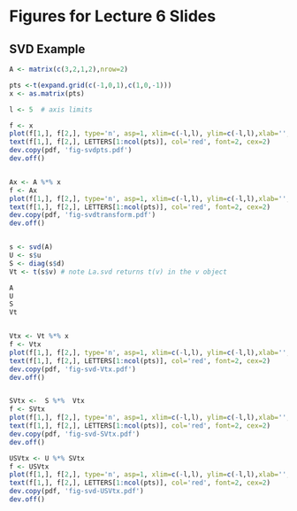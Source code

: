 Figures for Lecture 6 Slides
========================================================


## SVD Example


```r

A <- matrix(c(3,2,1,2),nrow=2)

pts <-t(expand.grid(c(-1,0,1),c(1,0,-1)))
x <- as.matrix(pts)

l <- 5  # axis limits

f <- x
plot(f[1,], f[2,], type='n', asp=1, xlim=c(-l,l), ylim=c(-l,l),xlab='',ylab='')
text(f[1,], f[2,], LETTERS[1:ncol(pts)], col='red', font=2, cex=2)
dev.copy(pdf, 'fig-svdpts.pdf')
dev.off()


Ax <- A %*% x
f <- Ax
plot(f[1,], f[2,], type='n', asp=1, xlim=c(-l,l), ylim=c(-l,l),xlab='',ylab='')
text(f[1,], f[2,], LETTERS[1:ncol(pts)], col='red', font=2, cex=2)
dev.copy(pdf, 'fig-svdtransform.pdf')
dev.off()


s <- svd(A)
U <- s$u
S <- diag(s$d)
Vt <- t(s$v) # note La.svd returns t(v) in the v object

A
U
S
Vt


Vtx <- Vt %*% x
f <- Vtx
plot(f[1,], f[2,], type='n', asp=1, xlim=c(-l,l), ylim=c(-l,l),xlab='',ylab='')
text(f[1,], f[2,], LETTERS[1:ncol(pts)], col='red', font=2, cex=2)
dev.copy(pdf, 'fig-svd-Vtx.pdf')
dev.off()


SVtx <-  S %*%  Vtx
f <- SVtx
plot(f[1,], f[2,], type='n', asp=1, xlim=c(-l,l), ylim=c(-l,l),xlab='',ylab='')
text(f[1,], f[2,], LETTERS[1:ncol(pts)], col='red', font=2, cex=2)
dev.copy(pdf, 'fig-svd-SVtx.pdf')
dev.off()

USVtx <- U %*% SVtx
f <- USVtx
plot(f[1,], f[2,], type='n', asp=1, xlim=c(-l,l), ylim=c(-l,l),xlab='',ylab='')
text(f[1,], f[2,], LETTERS[1:ncol(pts)], col='red', font=2, cex=2)
dev.copy(pdf, 'fig-svd-USVtx.pdf')
dev.off()
```